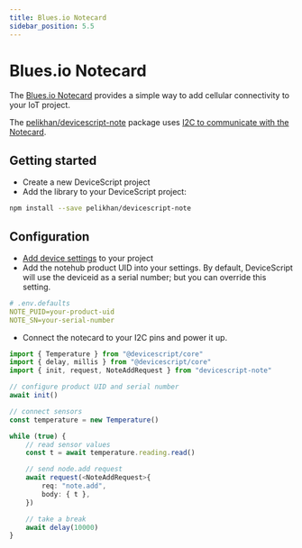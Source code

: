 ```yaml
---
title: Blues.io Notecard
sidebar_position: 5.5
---
```


# Blues.io Notecard

The [Blues.io Notecard](https://blues.io/products/notecard/) provides
a simple way to add cellular connectivity to your IoT project.

The [pelikhan/devicescript-note](https://github.com/pelikhan/devicescript-note) package uses [I2C to communicate with the Notecard](https://dev.blues.io/guides-and-tutorials/notecard-guides/serial-over-i2c-protocol/).

## Getting started

-   Create a new DeviceScript project
-   Add the library to your DeviceScript project:

```bash
npm install --save pelikhan/devicescript-note
```

## Configuration

-   [Add device settings](/developer/settings) to your project
-   Add the notehub product UID into your settings.
    By default, DeviceScript will use the deviceid as a serial number; but you can override this setting.

```yaml
# .env.defaults
NOTE_PUID=your-product-uid
NOTE_SN=your-serial-number
```

-   Connect the notecard to your I2C pins and power it up.

```ts skip
import { Temperature } from "@devicescript/core"
import { delay, millis } from "@devicescript/core"
import { init, request, NoteAddRequest } from "devicescript-note"

// configure product UID and serial number
await init()

// connect sensors
const temperature = new Temperature()

while (true) {
    // read sensor values
    const t = await temperature.reading.read()

    // send node.add request
    await request(<NoteAddRequest>{
        req: "note.add",
        body: { t },
    })

    // take a break
    await delay(10000)
}
```
